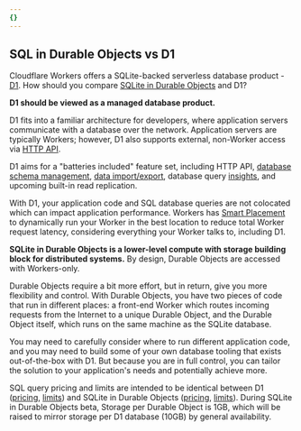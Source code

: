 ```yaml
---
{}
---
```


## SQL in Durable Objects vs D1

Cloudflare Workers offers a SQLite-backed serverless database product - [D1](/d1/). How should you compare [SQLite in Durable Objects](/durable-objects/best-practices/access-durable-objects-storage/#sql-storage) and D1?

**D1 should be viewed as a managed database product.** 

D1 fits into a familiar architecture for developers, where application servers communicate with a database over the network. Application servers are typically Workers; however, D1 also supports external, non-Worker access via [HTTP API](https://developers.cloudflare.com/api/operations/cloudflare-d1-create-database). 

D1 aims for a "batteries included" feature set, including HTTP API, [database schema management](/d1/reference/migrations/#_top), [data import/export](/d1/build-with-d1/import-export-data/), database query [insights](/d1/observability/metrics-analytics/#query-insights), and upcoming built-in read replication. 

With D1, your application code and SQL database queries are not colocated which can impact application performance. Workers has [Smart Placement](/workers/configuration/smart-placement/#_top) to dynamically run your Worker in the best location to reduce total Worker request latency, considering everything your Worker talks to, including D1.

**SQLite in Durable Objects is a lower-level compute with storage building block for distributed systems.** By design, Durable Objects are accessed with Workers-only.

Durable Objects require a bit more effort, but in return, give you more flexibility and control. With Durable Objects, you have two pieces of code that run in different places: a front-end Worker which routes incoming requests from the Internet to a unique Durable Object, and the Durable Object itself, which runs on the same machine as the SQLite database. 
 
You may need to carefully consider where to run different application code, and you may need to build some of your own database tooling that exists out-of-the-box with D1. But because you are in full control, you can tailor the solution to your application's needs and potentially achieve more.

SQL query pricing and limits are intended to be identical between D1 ([pricing](/d1/platform/pricing/), [limits](/d1/platform/limits/)) and SQLite in Durable Objects ([pricing](/durable-objects/platform/pricing/#sql-storage-billing), [limits](/durable-objects/platform/limits/)). During SQLite in Durable Objects beta, Storage per Durable Object is 1GB, which will be raised to mirror storage per D1 database (10GB) by general availability.